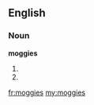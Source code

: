 ==English==

===Noun===
'''moggies'''

# {{plural of|moggy}}
# {{plural of|moggie}}

[[fr:moggies]]
[[my:moggies]]